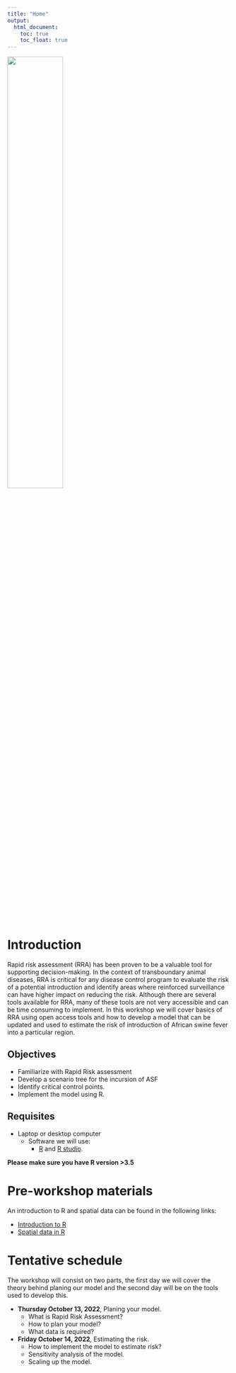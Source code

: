 ```yaml
---
title: "Home"
output:
  html_document:
    toc: true
    toc_float: true
---
```


<img src ="img/cadms-left.png" style="width:50%;position:center">

# Introduction

Rapid risk assessment (RRA) has been proven to be a valuable tool for supporting decision-making. In the context of transboundary animal diseases, RRA is critical for any disease control program to evaluate the risk of a potential introduction and identify areas where reinforced surveillance can have higher impact on reducing the risk. Although there are several tools available for RRA, many of these tools are not very accessible and can be time consuming to implement. In this workshop we will cover basics of RRA using open access tools and how to develop a model that can be updated and used to estimate the risk of introduction of African swine fever into a particular region.  


## Objectives

  - Familiarize with Rapid Risk assessment   
  - Develop a scenario tree for the incursion of ASF   
  - Identify critical control points.  
  - Implement the model using R.  
  
## Requisites

- Laptop or desktop computer  
  - Software we will use:
    - [R](https://cloud.r-project.org/) and [R studio](https://www.rstudio.com/products/rstudio/).

**Please make sure you have R version >3.5**  

# Pre-workshop materials

An introduction to R and spatial data can be found in the following links:  

  - [Introduction to R](Intro_to_R.html)
  - [Spatial data in R](Spatial_intro)

# Tentative schedule

The workshop will consist on two parts, the first day we will cover the theory behind planing our model and the second day will be on the tools used to develop this.

- **Thursday October 13, 2022**, Planing your model.
  - What is Rapid Risk Assessment?  
  - How to plan your model?  
  - What data is required?  
- **Friday October 14, 2022**, Estimating the risk.   
  - How to implement the model to estimate risk?  
  - Sensitivity analysis of the model.  
  - Scaling up the model.  


